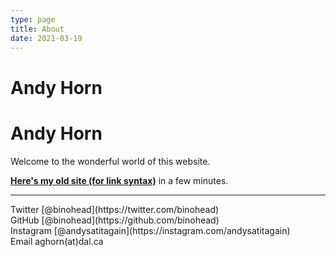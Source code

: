 ```yaml
---
type: page
title: About
date: 2021-03-19
---
```


<div style={{ padding: '10px 30px', backgroundColor: 'deepskyblue' }}>
  <h1>Andy Horn</h1>
</div>

# Andy Horn

Welcome to the wonderful world of this website.


[**Here's my old site (for link syntax)**](http://leonardlab.biology.dal.ca/Andy/) in a few minutes.

---

<div>
  Twitter [@binohead](https://twitter.com/binohead)
  <br />
  GitHub [@binohead](https://github.com/binohead)
  <br />
  Instagram [@andysatitagain](https://instagram.com/andysatitagain)
  <br />
  Email aghorn(at)dal.ca
</div>
